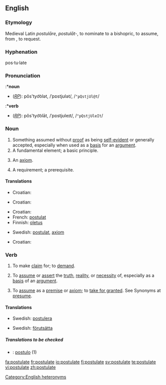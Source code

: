{{webster}}
==English==
{{wikipedia}}

===Etymology===
Medieval Latin ''postulāre'', ''postulāt-'', to nominate to a bishopric, to assume, from {{L.}}, to request.

===Hyphenation===
pos·tu·late

===Pronunciation===
:*'''noun'''
*(''[[RP]]''): pŏs'tyo͝olət, /ˈpɒstjʊlət/, /<tt>"pQstjUl@t</tt>/
:*'''verb'''
*(''[[RP]]''): pŏs'tyo͝olāt, /ˈpɒstjʊleɪt/, /<tt>"pQstjUleIt</tt>/

===Noun===
{{en-noun}}

# Something assumed without [[proof]] as being [[self-evident]] or generally accepted, especially when used as a [[basis]] for an [[argument]].
# A fundamental element; a basic principle.
# {{logic}} An [[axiom]].
# A requirement; a prerequisite.

====Translations====

{{trans-top|something assumed without proof as being self-evident or generally accepted}}
*Croatian: {{t|hr|postulat|m}}
{{trans-mid}}
{{trans-bottom}}

{{trans-top|fundamental element; basic principle}}
*Croatian: {{t|hr|postulat|m}}
{{trans-mid}}
{{trans-bottom}}

{{trans-top|logic: an axiom}}
*Croatian: {{t|hr|postulat|m}}
*French: [[postulat]] {{m}}
*Finnish: [[oletus]]
{{trans-mid}}
*Swedish: [[postulat]], [[axiom]]
{{trans-bottom}}

{{trans-top|requirement, prerequisite}}
*Croatian: {{t|hr|postulat|m}}
{{trans-mid}}
{{trans-bottom}}

===Verb===
{{en-verb|postulat|ing}}

# {{transitive}} To make [[claim]] for; to [[demand]].
# {{transitive}} To [[assume]] or [[assert]] the [[truth]], [[reality]], or [[necessity]] of, especially as a [[basis]] of an [[argument]].
# {{transitive}} To [[assume]] as a [[premise]] or [[axiom]]; to [[take for granted]]. See Synonyms at [[presume]].

====Translations====
{{trans-top|To demand}}
{{trans-mid}}
{{trans-bottom}}

{{trans-top|To assume or assert the truth, reality or necessity of}}
{{trans-mid}}
*Swedish: [[postulera]]
{{trans-bottom}}

{{trans-top|To assume as a premise}}
{{trans-mid}}
*Swedish: [[förutsätta]]
{{trans-bottom}}

=====Translations to be checked=====
<!--Remove this section once all of the translations below have been moved into the tables above.-->
{{checktrans}}

*{{ttbc|Latin}}: [[postulo]] (1)

[[Category:English heteronyms]]

[[fa:postulate]]
[[fr:postulate]]
[[io:postulate]]
[[fi:postulate]]
[[sv:postulate]]
[[te:postulate]]
[[vi:postulate]]
[[zh:postulate]]